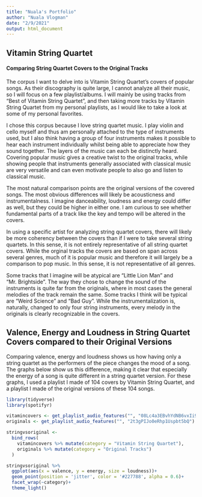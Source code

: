 ```yaml
---
title: "Nuala's Portfolio"
author: "Nuala Vlogman"
date: "2/9/2021"
output: html_document
---
```

## Vitamin String Quartet
#### Comparing String Quartet Covers to the Original Tracks


The corpus I want to delve into is Vitamin String Quartet's covers of popular songs. As their discography is quite large, I cannot analyze all their music, so I will focus on a few playlist/albums. I will mainly be using tracks from "Best of Vitamin String Quartet", and then taking more tracks by Vitamin String Quartet from my personal playlists, as I would like to take a look at some of my personal favorites.

I chose this corpus because I love string quartet music. I play violin and cello myself and thus am personally attached to the type of instruments used, but I also think having a group of four instruments makes it possible to hear each instrument individually whilst being able to appreciate how they sound together. The layers of the music can each be distinctly heard. Covering popular music gives a creative twist to the original tracks, while showing people that instruments generally associated with classical music are very versatile and can even motivate people to also go and listen to classical music. 

The most natural comparison points are the original versions of the covered songs. The most obvious differences will likely be acousticness and instrumentalness. I imagine danceability, loudness and energy could differ as well, but they could be higher in either one. I am curious to see whether fundamental parts of a track like the key and tempo will be altered in the covers. 

In using a specific artist for analyzing string quartet covers, there will likely be more coherency between the covers than if I were to take several string quartets. In this sense, it is not entirely representative of all string quartet covers. While the orginal tracks the covers are based on span across several genres, much of it is popular music and therefore it will largely be a comparison to pop music. In this sense, it is not representative of all genres. 

Some tracks that I imagine will be atypical are "Little Lion Man" and "Mr. Brightside". The way they chose to change the sound of the instruments is quite far from the originals, where in most cases the general melodies of the track remain the same. Some tracks I think will be typical are "Weird Science" and "Bad Guy". While the instrumentalization is, naturally, changed to only four string instruments, every melody in the originals is clearly recognizable in the covers.

## Valence, Energy and Loudness in String Quartet Covers compared to their Original Versions

Comparing valence, energy and loudness shows us how having only a string quartet as the performers of the piece changes the mood of a song. The graphs below show us this difference, making it clear that especially the energy of a song is quite different in a string quartet version. For these graphs, I used a playlist I made of 104 covers by Vitamin String Quartet, and a playlist I made of the original versions of these 104 songs.

```r
library(tidyverse)
library(spotifyr)

vitamincovers <- get_playlist_audio_features("", "08Lc4a3EBvhYdNB6vxIi9X")
originals <- get_playlist_audio_features("", "2t3gPIJo0eRhp1Uspbt5bQ")

stringvsoriginal <-
  bind_rows(
    vitamincovers %>% mutate(category = "Vitamin String Quartet"),
    originals %>% mutate(category = "Original Tracks")
  )

stringvsoriginal %>%
  ggplot(aes(x = valence, y = energy, size = loudness))+
  geom_point(position = 'jitter', color = '#227788', alpha = 0.6)+
  facet_wrap(~category)+
  theme_light()
```



